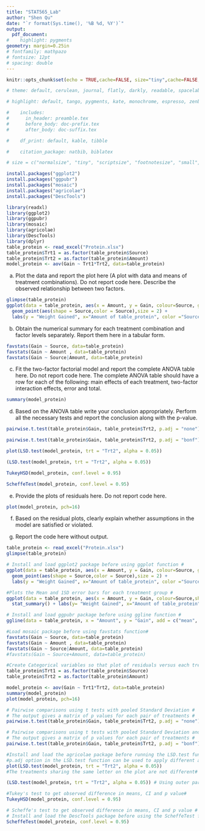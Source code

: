 ```yaml
---
title: "STAT565_Lab"
author: "Shen Qu"
date: "`r format(Sys.time(), '%B %d, %Y')`"
output: 
  pdf_document:
#    highlight: pygments
geometry: margin=0.25in
# fontfamily: mathpazo
# fontsize: 12pt
# spacing: double
---
```


```r
knitr::opts_chunk$set(echo = TRUE,cache=FALSE, size="tiny",cache=FALSE, results="markup", tidy=T)

# theme: default, cerulean, journal, flatly, darkly, readable, spacelab, united, cosmo, lumen, paper, sandstone, simplex, and yeti

# highlight: default, tango, pygments, kate, monochrome, espresso, zenburn, haddock, and textmate

#    includes:
#      in_header: preamble.tex
#      before_body: doc-prefix.tex
#      after_body: doc-suffix.tex

#    df_print: default, kable, tibble

#    citation_package: natbib, biblatex

# size = c("normalsize", "tiny", "scriptsize", "footnotesize", "small", "large", "Large", "LARGE", "huge", "Huge")
```

```r
install.packages("ggplot2")
install.packages("ggpubr")
install.packages("mosaic")
install.packages("agricolae")
install.packages("DescTools")
```

```r
library(readxl)
library(ggplot2)
library(ggpubr)
library(mosaic)
library(agricolae)
library(DescTools)
library(dplyr)
table_protein <- read_excel("Protein.xlsx")
table_protein$Trt1 = as.factor(table_protein$Source)
table_protein$Trt2 = as.factor(table_protein$Amount)
model_protein <- aov(Gain ~ Trt1*Trt2, data=table_protein)
```

(a) Plot the data and report the plot here (A plot with data and means of treatment combinations). Do not report code here. Describe the observed relationship between two factors.

```r
glimpse(table_protein)
ggplot(data = table_protein, aes(x = Amount, y = Gain, colour=Source, group=Source))+ 
  geom_point(aes(shape = Source,color = Source),size = 2) + 
  labs(y = "Weight Gained", x="Amount of table_protein", color ="Source of table_protein", shape ="Source of table_protein")
```


(b) Obtain the numerical summary for each treatment combination and factor levels separately. Report them here in a tabular form.

```r
favstats(Gain ~ Source, data=table_protein)
favstats(Gain ~ Amount , data=table_protein)
favstats(Gain ~ Source|Amount, data=table_protein)
```


(c) Fit the two-factor factorial model and report the complete ANOVA table here. Do not report code here. The complete ANOVA table should have a row for each of the following: main effects of each treatment, two-factor interaction effects, error and total.

```r
summary(model_protein)
```

(d) Based on the ANOVA table write your conclusion appropriately. Perform all the necessary tests and report the conclusion along with the p-value.

```r
pairwise.t.test(table_protein$Gain, table_protein$Trt2, p.adj = "none") 

pairwise.t.test(table_protein$Gain, table_protein$Trt2, p.adj = "bonf")

plot(LSD.test(model_protein, trt = "Trt2", alpha = 0.05))

(LSD.test(model_protein, trt = "Trt2", alpha = 0.05)) 

TukeyHSD(model_protein, conf.level = 0.95)

ScheffeTest(model_protein, conf.level = 0.95)
```


(e) Provide the plots of residuals here. Do not report code here.

```r
plot(model_protein, pch=16)
```


(f) Based on the residual plots, clearly explain whether assumptions in the model are satisfied or violated.


(g) Report the code here without output.


```r
table_protein <- read_excel("Protein.xlsx")
glimpse(table_protein)

# Install and load ggplot2 package before using ggplot function #
ggplot(data = table_protein, aes(x = Amount, y = Gain, colour=Source, group=Source))+ 
  geom_point(aes(shape = Source,color = Source),size = 2) + 
  labs(y = "Weight Gained", x="Amount of table_protein", color ="Source of table_protein", shape ="Source of table_protein")

#Plots the Mean and 1SD error bars for each treatment group #
ggplot(data = table_protein, aes(x = Amount, y = Gain, colour=Source,shape = Source, group=Source)) +
  stat_summary() + labs(y= "Weight Gained", x="Amount of table_protein", color="Source", shape="Source")

# Install and load ggpubr package before using ggline function # 
ggline(data = table_protein, x = "Amount", y = "Gain", add = c("mean", "jitter"),shape= "Source",  color = "Source", linetype = "Source", ylab= "Weight Gained", xlab="Amount of table_protein")

#Load mosaic package before using favstats function#
favstats(Gain ~ Source, data=table_protein)
favstats(Gain ~ Amount , data=table_protein)
favstats(Gain ~ Source|Amount, data=table_protein)
#favstats(Gain ~ Source+Amount, data=table_protein)

#Create Categorical variables so that plot of residuals versus each treatment combination can be obtained using plot function with the fitted model later #
table_protein$Trt1 = as.factor(table_protein$Source)
table_protein$Trt2 = as.factor(table_protein$Amount)

model_protein <- aov(Gain ~ Trt1*Trt2, data=table_protein)
summary(model_protein)
plot(model_protein, pch=16)

# Pairwise comparisons using t tests with pooled Standard Deviation #
# The output gives a matrix of p values for each pair of treatments #
pairwise.t.test(table_protein$Gain, table_protein$Trt2, p.adj = "none") 

# Pairwise comparisons using t tests with pooled Standard Deviation and Bonferroni adjustment #
# The output gives a matrix of p values for each pair of treatments #
pairwise.t.test(table_protein$Gain, table_protein$Trt2, p.adj = "bonf")

#Install and load the agricolae package before running the LSD.test function below #
#p.adj option in the LSD.test function can be used to apply different adjustments to control error rates#
plot(LSD.test(model_protein, trt = "Trt2", alpha = 0.05))
#The treatments sharing the same letter on the plot are not different#

(LSD.test(model_protein, trt = "Trt2", alpha = 0.05)) # Using outer parentheses prints the output#

#Tukey's test to get observed difference in means, CI and p value#
TukeyHSD(model_protein, conf.level = 0.95)

# Scheffe's test to get observed difference in means, CI and p value #
# Install and load the DescTools package before using the ScheffeTest function #
ScheffeTest(model_protein, conf.level = 0.95)
```